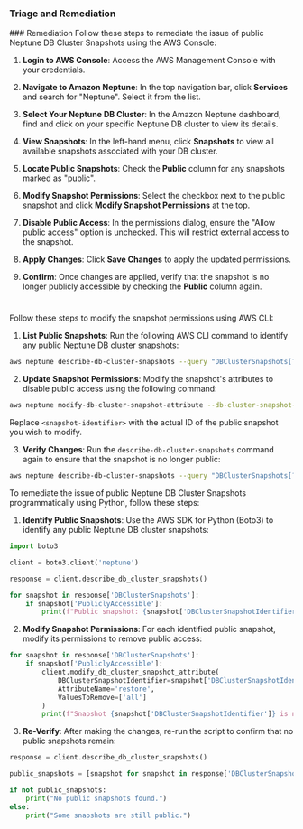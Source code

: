 ### Triage and Remediation

<Tabs>
<Tab title='Remediation'>
### Remediation

<AccordionGroup>
<Accordion title='Using Console' defaultOpen='true'>
Follow these steps to remediate the issue of public Neptune DB Cluster Snapshots using the AWS Console:

1. **Login to AWS Console**: Access the AWS Management Console with your credentials.

2. **Navigate to Amazon Neptune**: In the top navigation bar, click **Services** and search for "Neptune". Select it from the list.

3. **Select Your Neptune DB Cluster**: In the Amazon Neptune dashboard, find and click on your specific Neptune DB cluster to view its details.

4. **View Snapshots**: In the left-hand menu, click **Snapshots** to view all available snapshots associated with your DB cluster.

5. **Locate Public Snapshots**: Check the **Public** column for any snapshots marked as "public".

6. **Modify Snapshot Permissions**: Select the checkbox next to the public snapshot and click **Modify Snapshot Permissions** at the top.

7. **Disable Public Access**: In the permissions dialog, ensure the "Allow public access" option is unchecked. This will restrict external access to the snapshot.

8. **Apply Changes**: Click **Save Changes** to apply the updated permissions.

9. **Confirm**: Once changes are applied, verify that the snapshot is no longer publicly accessible by checking the **Public** column again.

#

</Accordion>

<Accordion title='Using CLI'>
Follow these steps to modify the snapshot permissions using AWS CLI:

1. **List Public Snapshots**: Run the following AWS CLI command to identify any public Neptune DB cluster snapshots:

```bash
aws neptune describe-db-cluster-snapshots --query "DBClusterSnapshots[?PubliclyAccessible=='true']"
```

2. **Update Snapshot Permissions**: Modify the snapshot's attributes to disable public access using the following command:

```bash
aws neptune modify-db-cluster-snapshot-attribute --db-cluster-snapshot-identifier <snapshot-identifier> --attribute-name "restore" --values-to-remove "all"
```

Replace `<snapshot-identifier>` with the actual ID of the public snapshot you wish to modify.

3. **Verify Changes**: Run the `describe-db-cluster-snapshots` command again to ensure that the snapshot is no longer public:

```bash
aws neptune describe-db-cluster-snapshots --query "DBClusterSnapshots[?PubliclyAccessible=='true']"
```

</Accordion>

<Accordion title='Using Python'>
To remediate the issue of public Neptune DB Cluster Snapshots programmatically using Python, follow these steps:

1. **Identify Public Snapshots**: Use the AWS SDK for Python (Boto3) to identify any public Neptune DB cluster snapshots:

```python
import boto3

client = boto3.client('neptune')

response = client.describe_db_cluster_snapshots()

for snapshot in response['DBClusterSnapshots']:
    if snapshot['PubliclyAccessible']:
        print(f"Public snapshot: {snapshot['DBClusterSnapshotIdentifier']}")
```

2. **Modify Snapshot Permissions**: For each identified public snapshot, modify its permissions to remove public access:

```python
for snapshot in response['DBClusterSnapshots']:
    if snapshot['PubliclyAccessible']:
        client.modify_db_cluster_snapshot_attribute(
            DBClusterSnapshotIdentifier=snapshot['DBClusterSnapshotIdentifier'],
            AttributeName='restore',
            ValuesToRemove=['all']
        )
        print(f"Snapshot {snapshot['DBClusterSnapshotIdentifier']} is now private.")
```

3. **Re-Verify**: After making the changes, re-run the script to confirm that no public snapshots remain:

```python
response = client.describe_db_cluster_snapshots()

public_snapshots = [snapshot for snapshot in response['DBClusterSnapshots'] if snapshot['PubliclyAccessible']]

if not public_snapshots:
    print("No public snapshots found.")
else:
    print("Some snapshots are still public.")
```

</Accordion>

</AccordionGroup>
</Tab>
</Tabs>
